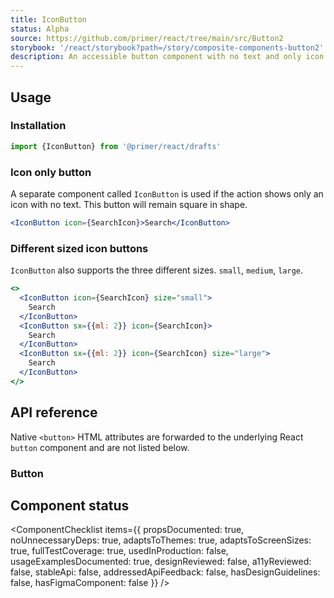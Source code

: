 ```yaml
---
title: IconButton
status: Alpha
source: https://github.com/primer/react/tree/main/src/Button2
storybook: '/react/storybook?path=/story/composite-components-button2'
description: An accessible button component with no text and only icon.
---
```


## Usage

### Installation

```js
import {IconButton} from '@primer/react/drafts'
```

### Icon only button

A separate component called `IconButton` is used if the action shows only an icon with no text. This button will remain square in shape.

```jsx live drafts
<IconButton icon={SearchIcon}>Search</IconButton>
```

### Different sized icon buttons

`IconButton` also supports the three different sizes. `small`, `medium`, `large`.

```jsx live drafts
<>
  <IconButton icon={SearchIcon} size="small">
    Search
  </IconButton>
  <IconButton sx={{ml: 2}} icon={SearchIcon}>
    Search
  </IconButton>
  <IconButton sx={{ml: 2}} icon={SearchIcon} size="large">
    Search
  </IconButton>
</>
```

## API reference

Native `<button>` HTML attributes are forwarded to the underlying React `button` component and are not listed below.

### Button

<PropsTable>
  <PropsTableRow name="children" required type="React.ReactNode" description="This will be the Button description." />
  <PropsTableRow
    name="variant"
    type="'default' | 'primary' | 'danger' | 'outline' | 'invisible'"
    description="Changes the look and feel of the button which is different for each variant"
  />
  <PropsTableRow
    name="size"
    type="'small' | 'medium' | 'large'"
    description="Changes the size of the icon button component"
  />
  <PropsTableRow
    name="icon"
    type="Component"
    description="provide an octicon. It will be placed in the center of the button"
  />
  <PropsTableSxRow />
</PropsTable>

## Component status

<ComponentChecklist
  items={{
    propsDocumented: true,
    noUnnecessaryDeps: true,
    adaptsToThemes: true,
    adaptsToScreenSizes: true,
    fullTestCoverage: true,
    usedInProduction: false,
    usageExamplesDocumented: true,
    designReviewed: false,
    a11yReviewed: false,
    stableApi: false,
    addressedApiFeedback: false,
    hasDesignGuidelines: false,
    hasFigmaComponent: false
  }}
/>
